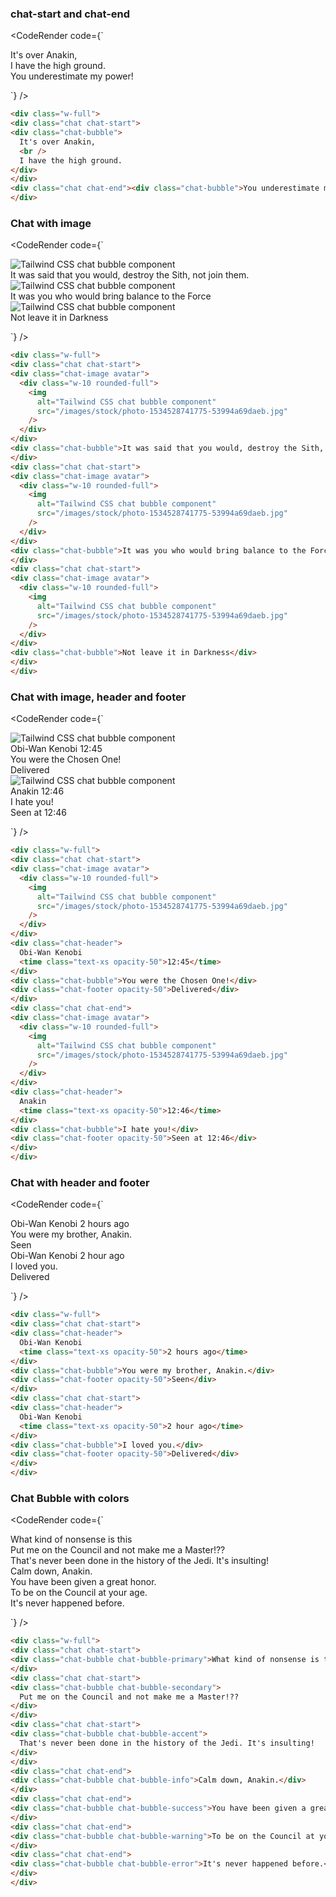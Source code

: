 
### chat-start and chat-end

<CodeRender code={`
<div class="w-full">
<div class="chat chat-start">
<div class="chat-bubble">
  It's over Anakin,
  <br />
  I have the high ground.
</div>
</div>
<div class="chat chat-end"><div class="chat-bubble">You underestimate my power!</div></div>
</div>

`} />

```html
<div class="w-full">
<div class="chat chat-start">
<div class="chat-bubble">
  It's over Anakin,
  <br />
  I have the high ground.
</div>
</div>
<div class="chat chat-end"><div class="chat-bubble">You underestimate my power!</div></div>
</div>

```
### Chat with image

<CodeRender code={`
<div class="w-full">
<div class="chat chat-start">
<div class="chat-image avatar">
  <div class="w-10 rounded-full">
    <img
      alt="Tailwind CSS chat bubble component"
      src="/images/stock/photo-1534528741775-53994a69daeb.jpg"
    />
  </div>
</div>
<div class="chat-bubble">It was said that you would, destroy the Sith, not join them.</div>
</div>
<div class="chat chat-start">
<div class="chat-image avatar">
  <div class="w-10 rounded-full">
    <img
      alt="Tailwind CSS chat bubble component"
      src="/images/stock/photo-1534528741775-53994a69daeb.jpg"
    />
  </div>
</div>
<div class="chat-bubble">It was you who would bring balance to the Force</div>
</div>
<div class="chat chat-start">
<div class="chat-image avatar">
  <div class="w-10 rounded-full">
    <img
      alt="Tailwind CSS chat bubble component"
      src="/images/stock/photo-1534528741775-53994a69daeb.jpg"
    />
  </div>
</div>
<div class="chat-bubble">Not leave it in Darkness</div>
</div>
</div>

`} />

```html
<div class="w-full">
<div class="chat chat-start">
<div class="chat-image avatar">
  <div class="w-10 rounded-full">
    <img
      alt="Tailwind CSS chat bubble component"
      src="/images/stock/photo-1534528741775-53994a69daeb.jpg"
    />
  </div>
</div>
<div class="chat-bubble">It was said that you would, destroy the Sith, not join them.</div>
</div>
<div class="chat chat-start">
<div class="chat-image avatar">
  <div class="w-10 rounded-full">
    <img
      alt="Tailwind CSS chat bubble component"
      src="/images/stock/photo-1534528741775-53994a69daeb.jpg"
    />
  </div>
</div>
<div class="chat-bubble">It was you who would bring balance to the Force</div>
</div>
<div class="chat chat-start">
<div class="chat-image avatar">
  <div class="w-10 rounded-full">
    <img
      alt="Tailwind CSS chat bubble component"
      src="/images/stock/photo-1534528741775-53994a69daeb.jpg"
    />
  </div>
</div>
<div class="chat-bubble">Not leave it in Darkness</div>
</div>
</div>

```
### Chat with image, header and footer

<CodeRender code={`
<div class="w-full">
<div class="chat chat-start">
<div class="chat-image avatar">
  <div class="w-10 rounded-full">
    <img
      alt="Tailwind CSS chat bubble component"
      src="/images/stock/photo-1534528741775-53994a69daeb.jpg"
    />
  </div>
</div>
<div class="chat-header">
  Obi-Wan Kenobi
  <time class="text-xs opacity-50">12:45</time>
</div>
<div class="chat-bubble">You were the Chosen One!</div>
<div class="chat-footer opacity-50">Delivered</div>
</div>
<div class="chat chat-end">
<div class="chat-image avatar">
  <div class="w-10 rounded-full">
    <img
      alt="Tailwind CSS chat bubble component"
      src="/images/stock/photo-1534528741775-53994a69daeb.jpg"
    />
  </div>
</div>
<div class="chat-header">
  Anakin
  <time class="text-xs opacity-50">12:46</time>
</div>
<div class="chat-bubble">I hate you!</div>
<div class="chat-footer opacity-50">Seen at 12:46</div>
</div>
</div>

`} />

```html
<div class="w-full">
<div class="chat chat-start">
<div class="chat-image avatar">
  <div class="w-10 rounded-full">
    <img
      alt="Tailwind CSS chat bubble component"
      src="/images/stock/photo-1534528741775-53994a69daeb.jpg"
    />
  </div>
</div>
<div class="chat-header">
  Obi-Wan Kenobi
  <time class="text-xs opacity-50">12:45</time>
</div>
<div class="chat-bubble">You were the Chosen One!</div>
<div class="chat-footer opacity-50">Delivered</div>
</div>
<div class="chat chat-end">
<div class="chat-image avatar">
  <div class="w-10 rounded-full">
    <img
      alt="Tailwind CSS chat bubble component"
      src="/images/stock/photo-1534528741775-53994a69daeb.jpg"
    />
  </div>
</div>
<div class="chat-header">
  Anakin
  <time class="text-xs opacity-50">12:46</time>
</div>
<div class="chat-bubble">I hate you!</div>
<div class="chat-footer opacity-50">Seen at 12:46</div>
</div>
</div>

```
### Chat with header and footer

<CodeRender code={`
<div class="w-full">
<div class="chat chat-start">
<div class="chat-header">
  Obi-Wan Kenobi
  <time class="text-xs opacity-50">2 hours ago</time>
</div>
<div class="chat-bubble">You were my brother, Anakin.</div>
<div class="chat-footer opacity-50">Seen</div>
</div>
<div class="chat chat-start">
<div class="chat-header">
  Obi-Wan Kenobi
  <time class="text-xs opacity-50">2 hour ago</time>
</div>
<div class="chat-bubble">I loved you.</div>
<div class="chat-footer opacity-50">Delivered</div>
</div>
</div>

`} />

```html
<div class="w-full">
<div class="chat chat-start">
<div class="chat-header">
  Obi-Wan Kenobi
  <time class="text-xs opacity-50">2 hours ago</time>
</div>
<div class="chat-bubble">You were my brother, Anakin.</div>
<div class="chat-footer opacity-50">Seen</div>
</div>
<div class="chat chat-start">
<div class="chat-header">
  Obi-Wan Kenobi
  <time class="text-xs opacity-50">2 hour ago</time>
</div>
<div class="chat-bubble">I loved you.</div>
<div class="chat-footer opacity-50">Delivered</div>
</div>
</div>

```
### Chat Bubble with colors

<CodeRender code={`
<div class="w-full">
<div class="chat chat-start">
<div class="chat-bubble chat-bubble-primary">What kind of nonsense is this</div>
</div>
<div class="chat chat-start">
<div class="chat-bubble chat-bubble-secondary">
  Put me on the Council and not make me a Master!??
</div>
</div>
<div class="chat chat-start">
<div class="chat-bubble chat-bubble-accent">
  That's never been done in the history of the Jedi. It's insulting!
</div>
</div>
<div class="chat chat-end">
<div class="chat-bubble chat-bubble-info">Calm down, Anakin.</div>
</div>
<div class="chat chat-end">
<div class="chat-bubble chat-bubble-success">You have been given a great honor.</div>
</div>
<div class="chat chat-end">
<div class="chat-bubble chat-bubble-warning">To be on the Council at your age.</div>
</div>
<div class="chat chat-end">
<div class="chat-bubble chat-bubble-error">It's never happened before.</div>
</div>
</div>

`} />

```html
<div class="w-full">
<div class="chat chat-start">
<div class="chat-bubble chat-bubble-primary">What kind of nonsense is this</div>
</div>
<div class="chat chat-start">
<div class="chat-bubble chat-bubble-secondary">
  Put me on the Council and not make me a Master!??
</div>
</div>
<div class="chat chat-start">
<div class="chat-bubble chat-bubble-accent">
  That's never been done in the history of the Jedi. It's insulting!
</div>
</div>
<div class="chat chat-end">
<div class="chat-bubble chat-bubble-info">Calm down, Anakin.</div>
</div>
<div class="chat chat-end">
<div class="chat-bubble chat-bubble-success">You have been given a great honor.</div>
</div>
<div class="chat chat-end">
<div class="chat-bubble chat-bubble-warning">To be on the Council at your age.</div>
</div>
<div class="chat chat-end">
<div class="chat-bubble chat-bubble-error">It's never happened before.</div>
</div>
</div>

```